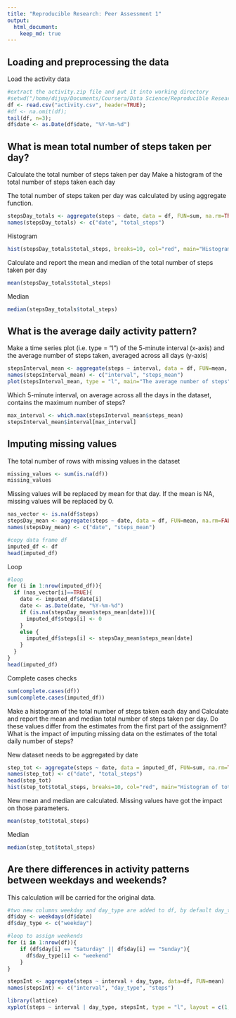 ```yaml
---
title: "Reproducible Research: Peer Assessment 1"
output: 
  html_document:
    keep_md: true
---
```


## Loading and preprocessing the data
Load the activity data
```r
#extract the activity.zip file and put it into working directory
#setwd("/home/dijup/Documents/Coursera/Data Science/Reproducible Research")
df <- read.csv("activity.csv", header=TRUE);
#df <- na.omit(df);
tail(df, n=3);
df$date <- as.Date(df$date, "%Y-%m-%d")
```


## What is mean total number of steps taken per day?

Calculate the total number of steps taken per day
Make a histogram of the total number of steps taken each day

The total number of steps taken per day was calculated by using aggregate function.
```r
stepsDay_totals <- aggregate(steps ~ date, data = df, FUN=sum, na.rm=TRUE)
names(stepsDay_totals) <- c("date", "total_steps")
```
Histogram
```r
hist(stepsDay_totals$total_steps, breaks=10, col="red", main="Histogram of total number of steps per day", xlab="Total number of steps in a day")

```

Calculate and report the mean and median of the total number of steps taken per day

```r
mean(stepsDay_totals$total_steps)

```
Median 
```r
median(stepsDay_totals$total_steps)

```
## What is the average daily activity pattern?
Make a time series plot (i.e. type = "l") of the 5-minute interval (x-axis) and the average number of steps taken, averaged across all days (y-axis)

```r
stepsInterval_mean <- aggregate(steps ~ interval, data = df, FUN=mean, na.rm=TRUE)
names(stepsInterval_mean) <- c("interval", "steps_mean")
plot(stepsInterval_mean, type = "l", main="The average number of steps")

```

Which 5-minute interval, on average across all the days in the dataset, contains the maximum number of steps?
```r
max_interval <- which.max(stepsInterval_mean$steps_mean)
stepsInterval_mean$interval[max_interval]
```


## Imputing missing values

The total number of rows with missing values in the dataset
```r
missing_values <- sum(is.na(df))
missing_values  
```
Missing values will be replaced by mean for that day. If the mean is NA, missing values will be replaced by 0.

```r
nas_vector <- is.na(df$steps)
stepsDay_mean <- aggregate(steps ~ date, data = df, FUN=mean, na.rm=FALSE)
names(stepsDay_mean) <- c("date", "steps_mean")

#copy data frame df
imputed_df <- df
head(imputed_df)
```

Loop
```r
#loop
for (i in 1:nrow(imputed_df)){
  if (nas_vector[i]==TRUE){
    date <- imputed_df$date[i]
    date <- as.Date(date, "%Y-%m-%d")
    if (is.na(stepsDay_mean$steps_mean[date])){
      imputed_df$steps[i] <- 0
    }
    else {
      imputed_df$steps[i] <- stepsDay_mean$steps_mean[date]
    }
  }
}
head(imputed_df)
```

Complete cases checks
```r
sum(complete.cases(df))
sum(complete.cases(imputed_df))
```

Make a histogram of the total number of steps taken each day and Calculate and report the mean and median total number of steps taken per day. Do these values differ from the estimates from the first part of the assignment? What is the impact of imputing missing data on the estimates of the total daily number of steps?

New dataset needs to be aggregated by date
```r
step_tot <- aggregate(steps ~ date, data = imputed_df, FUN=sum, na.rm=TRUE)
names(step_tot) <- c("date", "total_steps")
head(step_tot)
hist(step_tot$total_steps, breaks=10, col="red", main="Histogram of total number of steps per day", xlab="[Imputed] Total number of steps in a day")
```

New mean and median are calculated. Missing values have got the impact on those parameters.
```r
mean(step_tot$total_steps)

```
Median 
```r
median(step_tot$total_steps)

```

## Are there differences in activity patterns between weekdays and weekends?
This calculation will be carried for the original data.
```r
#two new columns weekday and day_type are added to df, by default day_type is weekday for all weekdays
df$day <- weekdays(df$date)
df$day_type <- c("weekday")

#loop to assign weekends
for (i in 1:nrow(df)){
    if (df$day[i] == "Saturday" || df$day[i] == "Sunday"){
      df$day_type[i] <- "weekend"
    }
}

stepsInt <- aggregate(steps ~ interval + day_type, data=df, FUN=mean)
names(stepsInt) <- c("interval", "day_type", "steps")

library(lattice)
xyplot(steps ~ interval | day_type, stepsInt, type = "l", layout = c(1, 2))

```